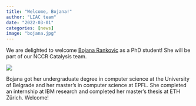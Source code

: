 ```yaml
---
title: "Welcome, Bojana!"
author: "LIAC team"
date: "2022-03-01"
categories: [news]
image: "bojana.jpg"
---
```


We are delighted to welcome [Bojana Rankovic](https://twitter.com/6ojaHa) as a PhD student! She will be part of our NCCR Catalysis team.

![](bojana.jpg)

Bojana got her undergraduate degree in computer science at the University of Belgrade and her master's in computer science at EPFL. She completed an internship at IBM research and completed her master's thesis at ETH Zürich. Welcome!
